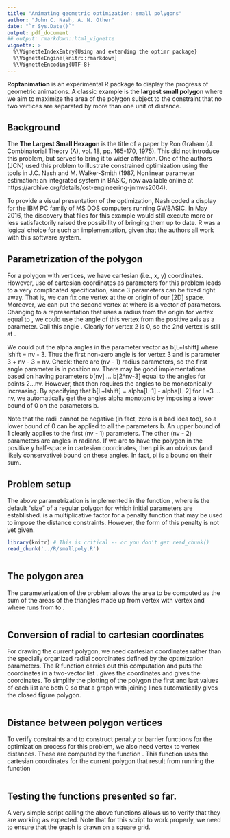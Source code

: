 ```yaml
---
title: "Animating geometric optimization: small polygons"
author: "John C. Nash, A. N. Other"
date: "`r Sys.Date()`"
output: pdf_document
## output: rmarkdown::html_vignette
vignette: >
  %\VignetteIndexEntry{Using and extending the optimr package}
  %\VignetteEngine{knitr::rmarkdown}
  %\VignetteEncoding{UTF-8}
---
```


**Roptanimation** is an experimental R package to display the progress of 
geometric animations. A classic example is the **largest small polygon** where
we aim to maximize the area of the polygon subject to the constraint that no
two vertices are separated by more than one unit of distance.

## Background

The **The Largest Small Hexagon** is the title of a paper by
Ron Graham (J. Combinatorial Theory (A), vol. 18, pp. 165-170, 1975). This did
not introduce this problem, but served to bring it to wider attention. One of
the authors (JCN) used this problem to illustrate constrained optimization using
the tools in J.C. Nash and M. Walker-Smith (1987, Nonlinear parameter estimation:
an integrated system in BASIC, now available online at 
https://archive.org/details/ost-engineering-jnmws2004).

To provide a visual presentation of the optimization, Nash coded a display for the
IBM PC family of MS DOS computers running GWBASIC. In May 2016, the discovery that
files for this example would still execute more or less satisfactorily raised the
possibility of bringing them up to date. R was a logical choice for such an 
implementation, given that the authors all work with this software system. 

## Parametrization of the polygon

For a polygon with \texttt{nv} vertices, we have \texttt{2*nv} cartesian (i.e., x, y)
coordinates. However, use of cartesian coordinates as parameters for this problem 
leads to a very complicated specification, since 3 parameters can be fixed right
away. That is, we can fix one vertex at the \texttt{(0, 0)} or origin of our [2D] space.
Moreover, we can put the second vertex at \texttt{(b[1], 0)} where \texttt{b} is a vector of
\texttt{(2*nv - 3)} parameters. Changing to a representation that uses a radius from the
origin for vertex \texttt{L} equal to \texttt{b[L-1]}, we could use the angle of this vertex from the
positive \texttt{x} axis as a parameter. Call this angle \texttt{alpha[L]}. Clearly \texttt{alpha[1]} for 
vertex 2 is 0, so the 2nd vertex is still at \texttt{(b[1], 0)}. 

We could put the alpha angles in the parameter vector as b[L+lshift] where 
lshift = nv - 3. Thus the first non-zero angle is for vertex 3 and is parameter
3 + nv - 3 = nv. Check: there are (nv - 1) radius parameters, so the first angle
parameter is in position nv. There may be good implementations based on having
parameters b[nv] ... b[2*nv-3] equal to the angles for points 2...nv. However, 
that then requires the angles to be monotonically increasing. By specifying that
b[L+lshift] = alpha[L-1] - alpha[L-2] for L=3 ... nv, we automatically get the
angles alpha monotonic by imposing a lower bound of 0 on the parameters b. 

Note that the radii cannot be negative (in fact, zero is a bad idea too), so a lower
bound of 0 can be applied to all the parameters b. An upper bound of 1 clearly applies to
the first (nv - 1) parameters. The other (nv - 2) parameters are angles in radians. If
we are to have the polygon in the positive y half-space in cartesian coordinates, 
then pi is an obvious (and likely conservative) bound on these angles. In fact,
pi is a bound on their sum.

## Problem setup

The above parametrization is implemented in the function \texttt{polysetup(nv, defsize, qpen)},
where \texttt{defsize} is the default "size" of a regular polygon for which initial parameters
are established. \texttt{qpen} is a multiplicative factor for a penalty function that may be
used to impose the distance constraints. However, the form of this penalty is not
yet given. 

```r
library(knitr) # This is critical -- or you don't get read_chunk()
read_chunk('../R/smallpoly.R')
```


```r
```


## The polygon area

The parameterization of the problem allows the area to be computed as the sum of the areas of
the triangles made up from vertex \texttt{1} with vertex \texttt{L} and \texttt{(L+1)}
where \texttt{L} runs from \texttt{2} to \texttt{(nv-1)}.

```r
```


## Conversion of radial to cartesian coordinates

For drawing the current polygon, we need cartesian coordinates rather than the specially 
organized radial coordinates defined by the optimization parameters. The R function
\texttt{polypar2XY} carries out this computation and puts the \texttt{x, y} coordinates
in a two-vector list \texttt{XY}. \texttt{XY\$x} gives the \texttt{x} coordinates and 
\texttt{XY\$y} gives the \texttt{y} coordinates. To simplify the plotting of the polygon
the first and last values of each list are both 0 so that a graph with joining lines 
automatically gives the closed figure polygon.

```r
```

## Distance between polygon vertices

To verify constraints and to construct penalty or barrier functions for the optimization
process for this problem, we also need vertex to vertex distances. These are computed by 
the function \texttt{polydistXY}. This function uses the cartesian coordinates for the 
current polygon that result from running the function \texttt{polypar2XY}

```r
```

## Testing the functions presented so far.

A very simple script calling the above functions allows us to verify that they are
working as expected. Note that for this script to work properly, we need to ensure
that the graph is drawn on a square grid. 

```r
```
